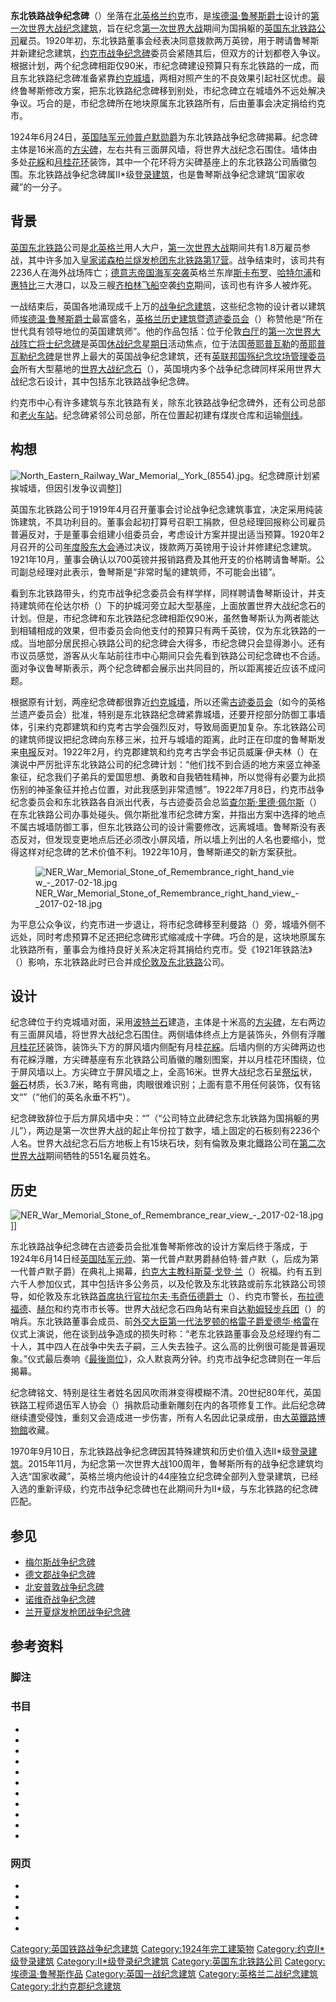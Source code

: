 {{Infobox Military Memorial
|name           = 东北铁路战争纪念碑
|image          = NER War Memorial full view 1 - 2017-02-18.jpg
|country        = 英国
|commemorates   = 第一次世界大战中为国捐躯的[[英國東北鐵路|英國東北鐵路]]公司雇员
|unveiled       = 1924年
|coordinates    = {{coord|53.958658|-1.089814|type:landmark_region:GB|display=inline, title}}
|location       = 英格兰[[約克|約克]]老火车站附近
|nearest_town   =
|designer =    [[埃德溫·魯琴斯|埃德溫·魯琴斯爵士]]
|inscription =
| embedded={{infobox designation list
| embed=yes
| designation1 = Grade II*
| designation1_offname = 东北铁路公司战争纪念碑
| designation1_date = 1970年9月10日
| designation1_number = {{listed building England|1256553}}
}}
}}
'''东北铁路战争纪念碑'''（{{lang-en|North Eastern Railway War Memorial}}）坐落在[[北英格兰|北英格兰]][[约克|约克]]市，是[[埃德溫·魯琴斯|埃德温·鲁琴斯爵士]]设计的[[第一次世界大战纪念建筑|第一次世界大战纪念建筑]]，旨在纪念[[第一次世界大战|第一次世界大战]]期间为国捐躯的[[英國東北鐵路|英国东北铁路公司]]雇员。1920年初，东北铁路董事会经表决同意拨款两万英镑，用于聘请鲁琴斯并新建纪念建筑，[[约克市战争纪念碑|约克市战争纪念碑]]委员会紧随其后，但双方的计划都卷入争议。根据计划，两个纪念碑相距仅90米，市纪念碑建设预算只有东北铁路的一成，而且东北铁路纪念碑准备紧靠[[约克城墙|约克城墙]]，两相对照产生的不良效果引起社区忧虑。最终鲁琴斯修改方案，把东北铁路纪念碑移到别处，市纪念碑立在城墙外不远处解决争议。巧合的是，市纪念碑所在地块原属东北铁路所有，后由董事会决定捐给约克市。

1924年6月24日，[[英国陆军元帅列表|英国陆军元帅]][[第一代普卢默子爵赫伯特·普卢默|普卢默勋爵]]为东北铁路战争纪念碑揭幕。纪念碑主体是16米高的[[方尖碑|方尖碑]]，左右共有三面屏风墙，将世界大战纪念石围住。墙体由多处[[花綵|花綵]]和[[月桂花环|月桂花环]]装饰，其中一个花环将方尖碑基座上的东北铁路公司盾徽包围。东北铁路战争纪念碑属II*级[[登录建筑|登录建筑]]，也是鲁琴斯战争纪念建筑“国家收藏”的一分子。

== 背景 ==
[[英国东北铁路|英国东北铁路]]公司是[[北英格兰|北英格兰]]用人大户，[[第一次世界大战|第一次世界大战]]期间共有1.8万雇员参战，其中许多加入[[皇家诺森柏兰燧发枪团|皇家诺森柏兰燧发枪团]][[第一次世界大战皇家诺森柏兰燧发枪团下属各营|东北铁路第17营]]。战争结束时，该司共有2236人在海外战场阵亡；[[德意志帝国海军|德意志帝国海军]][[突袭斯卡布罗、哈特尔浦和惠特比|突袭]]英格兰东岸[[斯卡布罗|斯卡布罗]]、[[哈特尔浦|哈特尔浦]]和[[惠特比|惠特比]]三大港口，以及三艘[[齐柏林飞船|齐柏林飞船]]空袭[[约克|约克]]期间，该司也有许多人被炸死。{{sfn|Langham|2013|pp=119–121}}{{sfn|Biddle|2011|p=467}}

一战结束后，英国各地涌现成千上万的[[战争纪念建筑|战争纪念建筑]]，这些纪念物的设计者以建筑师[[埃德温·鲁琴斯|埃德温·鲁琴斯爵士]]最富盛名，[[英格兰历史建筑暨遗迹委员会|英格兰历史建筑暨遗迹委员会]]（{{lang|en|Historic England}}）称赞他是“所在世代具有领导地位的英国建筑师”。他的作品包括：位于伦敦[[白厅|白厅]]的[[戰爭紀念碑_(倫敦)|第一次世界大战阵亡将士纪念碑]]是英国[[休战纪念星期日|休战纪念星期日]]活动焦点，位于法国[[蒂耶普瓦勒|蒂耶普瓦勒]]的[[蒂耶普瓦勒纪念碑|蒂耶普瓦勒纪念碑]]是世界上最大的英国战争纪念建筑，还有[[英联邦战争墓地委员会|英联邦国殇纪念坟场管理委员会]]所有大型墓地的[[世界大战纪念石|世界大战纪念石]]（{{lang|en|Stone of Remembrance}}），英国境内多个战争纪念碑同样采用世界大战纪念石设计，其中包括东北铁路战争纪念碑。{{sfn|North Eastern Railway Company War Memorial|National Heritage List for England}}{{sfn|Skelton|Gliddon|2008|p=139}}

约克市中心有许多建筑与东北铁路有关，除东北铁路战争纪念碑外，还有公司总部和[[约克火车站_(1841年)|老火车站]]。纪念碑紧邻公司总部，所在位置起初建有煤炭仓库和运输[[侧线_(铁路)|侧线]]。{{sfn|Langham|2013|pp=119–121}}{{sfn|North Eastern Railway Company War Memorial|National Heritage List for England}}{{sfn|Burnham|2014|pp=100–102}}

== 构想 ==
[[File:North_Eastern_Railway_War_Memorial,_York_(8554).jpg|thumb]]。纪念碑原计划紧挨城墙，但因引发争议调整]]

英国东北铁路公司于1919年4月召开董事会讨论战争纪念建筑事宜，决定采用纯装饰建筑，不具功利目的{{sfn|Lambert|2018|pp=181–182}}。董事会起初打算号召职工捐款，但总经理回报称公司雇员普遍反对，于是董事会组建小组委员会，考虑设计方案并提出适当预算。1920年2月召开的公司[[股东大会|年度股东大会]]通过决议，拨款两万英镑用于设计并修建纪念建筑。{{sfn|North Eastern Railway Company War Memorial|National Heritage List for England}}{{sfn|Lambert|2018|pp=181–182}}1921年10月，董事会确认以700英镑并报销路费及其他开支的价格聘请鲁琴斯。公司副总经理对此表示，鲁琴斯是“非常时髦的建筑师，不可能会出错”。{{sfn|Skelton|Gliddon|2008|p=59}}

看到东北铁路带头，约克市战争纪念委员会有样学样，同样聘请鲁琴斯设计，并支持建筑师在伦达尔桥（{{lang|en|Lendal Bridge}}）下的护城河旁立起大型基座，上面放置世界大战纪念石的计划。但是，市纪念碑和东北铁路纪念碑相距仅90米，虽然鲁琴斯认为两者能达到相辅相成的效果，但市委员会向他支付的预算只有两千英镑，仅为东北铁路的一成。当地部分居民担心铁路公司的纪念碑会大得多，市纪念碑只会显得渺小。{{sfn|North Eastern Railway Company War Memorial|National Heritage List for England}}{{sfn|Skelton|Gliddon|2008|p=60}}还有市议员感觉，游客从火车站前往市中心期间只会先看到铁路公司纪念碑也不合适。面对争议鲁琴斯表示，两个纪念碑都会展示出共同目的，所以距离接近应该不成问题。{{sfn|North Eastern Railway Company War Memorial|National Heritage List for England}}{{sfn|Skelton|Gliddon|2008|p=60}}

根据原有计划，两座纪念碑都很靠近[[约克城墙|约克城墙]]，所以还需[[英格蘭遺產委員會|古迹委员会]]（如今的英格兰遗产委员会）批准，特别是东北铁路纪念碑紧靠城墙，还要开挖部分防御工事墙体，引来约克郡建筑和约克考古学会强烈反对，导致局面更加复杂。东北铁路公司的建筑师提议把纪念碑向东移三米，拉开与城墙的距离，此时正在印度的鲁琴斯发来[[电报|电报]]反对。{{sfn|North Eastern Railway Company War Memorial|National Heritage List for England}}{{sfn|York City War Memorial in the War Memorial Garden|National Heritage List for England}}{{sfn|Skelton|Gliddon|2008|pp=59–60}}1922年2月，约克郡建筑和约克考古学会书记员威廉·伊夫林（{{lang|en|William Evelyn}}）在演说中严厉批评东北铁路公司的纪念碑计划：“他们找不到合适的地方来竖立神圣象征，纪念我们子弟兵的爱国思想、勇敢和自我牺牲精神，所以觉得有必要为此损伤别的神圣象征并抢占位置，对此我感到非常遗憾”{{sfn|Skelton|Gliddon|2008|p=60}}。1922年7月8日，约克市战争纪念委员会和东北铁路各自派出代表，与古迹委员会总监[[查尔斯·里德·佩尔斯|查尔斯·里德·佩尔斯]]（{{lang|en|Charles Reed Peers}}）在东北铁路公司办事处碰头。佩尔斯批准市纪念碑方案，并指出方案中选择的地点不属古城墙防御工事，但东北铁路公司的设计需要修改，远离城墙。鲁琴斯没有表态反对，但发现变更地点后还必须改小屏风墙，所以墙上列出的人名也要缩小，觉得这样对纪念碑的艺术价值不利。1922年10月，鲁琴斯递交的新方案获批。{{sfn|Skelton|Gliddon|2008|p=61}}

[[File:NER_War_Memorial_Stone_of_Remembrance_right_hand_view_-_2017-02-18.jpg|thumb]]

为平息公众争议，约克市进一步退让，将市纪念碑移至利曼路（{{lang|en|Leeman Road}}）旁，城墙外侧不远处，同时考虑预算不足还把纪念碑形式缩减成十字碑。巧合的是，这块地原属东北铁路所有，董事会为维持良好关系决定将其捐给约克市。受《1921年铁路法》（{{lang|en|Railways Act 1921}}）影响，东北铁路此时已合并成[[伦敦及东北铁路|伦敦及东北铁路]]公司。{{sfn|North Eastern Railway Company War Memorial|National Heritage List for England}}{{sfn|York City War Memorial in the War Memorial Garden|National Heritage List for England}}

== 设计 ==
纪念碑位于约克城墙对面，采用[[波特兰石|波特兰石]]建造，主体是十米高的[[方尖碑|方尖碑]]，左右两边有三面屏风墙，将世界大战纪念石围住。两侧墙体终点上方是装饰头，外侧有浮雕[[月桂花环|月桂花环]]装饰，装饰头下方的屏风墙内侧配有月桂[[花綵|花綵]]。后墙内侧的方尖碑两边也有花綵浮雕，方尖碑基座有东北铁路公司盾徽的雕刻图案，并以月桂花环围绕，位于屏风墙以上。方尖碑立于屏风墙之上，全高16米。{{sfn|North Eastern Railway Company War Memorial|National Heritage List for England}}{{sfn|Borg|1991|p=88}}{{sfn|Pevsner|Neave|1995|p=203}}{{sfn|Barnes|2004|pp=121–122}}世界大战纪念石呈[[祭坛|祭坛]]状，[[磐石|磐石]]材质，长3.7米，略有弯曲，肉眼很难识别；上面有意不用任何装饰，仅有铭文“{{lang|en|THEIR NAME LIVETH FOR EVERMORE}}”（“他们的英名永垂不朽”）{{sfn|Ridley|2003|p=278}}{{sfn|Skelton|Gliddon|2008|p=24}}。

纪念碑致辞位于后方屏风墙中央：“{{lang|en|IN REMEMBRANCE OF THOSE MEN OF THE NORTH EASTERN RAILWAY WHO GAVE THEIR LIVES FOR THEIR COUNTRY THE COMPANY PLACES THIS MONUMENT}}”（“公司特立此碑纪念东北铁路为国捐躯的男儿”），两边是第一次世界大战的起止年份拉丁数字，墙上固定的石板刻有2236个人名。世界大战纪念石后方地板上有15块石块，刻有倫敦及東北鐵路公司在[[第二次世界大战|第二次世界大战]]期间牺牲的551名雇员姓名。{{sfn|North Eastern Railway Company War Memorial|National Heritage List for England}}{{sfn|Boorman|1988|pp=29–30}}{{sfn|Corke|2005|p=60}}{{sfn|Biddle|2011|pp=469–470}}

== 历史 ==
[[File:NER_War_Memorial_Stone_of_Remembrance_rear_view_-_2017-02-18.jpg|thumb]]]]

东北铁路战争纪念碑在古迹委员会批准鲁琴斯修改的设计方案后终于落成，于1924年6月14日经[[英国陆军元帅列表|英国陆军元帅]]、第一代普卢默男爵赫伯特·普卢默（{{lang|en|Herbert Plumer, 1st Baron Plumer}}，后成为第一代普卢默子爵）在典礼上揭幕{{sfn|North Eastern Railway Company War Memorial|National Heritage List for England}}，[[约克大主教|约克大主教]][[科斯莫·戈登·兰|科斯莫·戈登·兰]]（{{lang|en|Cosmo Gordon Lang}}）祝福{{sfn|North Eastern Railway Memorial|Imperial War Museums}}。约有五到六千人参加仪式，其中包括许多公务员，以及伦敦及东北铁路或前东北铁路公司领导，如伦敦及东北铁路[[首席执行官|首席执行官]][[第一代男爵拉尔夫·韦奇伍德爵士|拉尔夫·韦奇伍德爵士]]（{{lang|en|Sir Ralph Wedgwood, 1st Baronet}}）、约克市警长，[[布拉德福德|布拉德福德]]、[[赫爾河畔京士頓|赫尔]]和约克市市长等。世界大战纪念石四角站有来自[[达勒姆轻步兵团|达勒姆轻步兵团]]（{{lang|en|Durham Light Infantry}}）的哨兵。{{sfn|Langham|2013|p=121}}东北铁路董事会成员、前[[外交及聯邦事務大臣|外交大臣]][[第一代法罗顿的格雷子爵爱德华·格雷|第一代法罗顿的格雷子爵爱德华·格雷]]在仪式上演说，他在谈到战争造成的损失时称：“老东北铁路董事会及总经理约有二十人，其中四人在战争中失去子嗣，三人失去独子。这么高的比例很可能是普遍现象。”{{sfn|Skelton|Gliddon|2008|p=61}}仪式最后奏响《[[最後崗位|最後崗位]]》，众人默哀两分钟{{sfn|Langham|2013|p=121}}。约克市战争纪念碑则在一年后揭幕{{sfn|York City War Memorial in the War Memorial Garden|National Heritage List for England}}。

纪念碑铭文、特别是往生者姓名因风吹雨淋变得模糊不清。20世纪80年代，英国铁路工程师退伍军人协会（{{lang|en|British Railways Engineers Ex-Servicemen's Association}}）捐款启动重新雕刻在内的各项修复工作。此后纪念碑继续遭受侵蚀，重刻又会造成进一步伤害，所有人名因此记录成册，由[[大英鐵路博物館|大英鐵路博物館]]收藏。{{sfn|North Eastern Railway Company War Memorial|National Heritage List for England}}{{sfn|Boorman|1988|pp=29–30}}

1970年9月10日，东北铁路战争纪念碑因其特殊建筑和历史价值入选II*级[[登录建筑|登录建筑]]{{sfn|North Eastern Railway Company War Memorial|National Heritage List for England}}{{sfn|The Listing and Grading of War Memorials|Historic England}}。2015年11月，为纪念第一次世界大战100周年，鲁琴斯所有的战争纪念建筑均入选“国家收藏”，英格兰境内他设计的44座独立纪念碑全部列入登录建筑，已经入选的重新评级，约克市战争纪念碑也在此期间升为II*级，与东北铁路的纪念碑匹配{{sfn|National Collection of Lutyens' War Memorials Listed|Historic England}}。

== 参见 ==
{{Commons|category:North Eastern Railway War Memorial, York}}
* [[梅尔斯战争纪念碑|梅尔斯战争纪念碑]]
* [[德文郡战争纪念碑|德文郡战争纪念碑]]
* [[北安普敦战争纪念碑|北安普敦战争纪念碑]]
* [[诺维奇战争纪念碑|诺维奇战争纪念碑]]
* [[兰开夏燧发枪团战争纪念碑|兰开夏燧发枪团战争纪念碑]]

== 参考资料 ==

=== 脚注 ===
{{reflist|30em}}

=== 书目 ===
{{refbegin}}
* {{cite book | last = Barnes | first = Richard | title = The Obelisk: A Monumental Feature in Britain | year = 2004 | publisher = Frontier Publishing | location = Kirstead, Norfolk | isbn = 9781872914282 | ref = harv}}
* {{cite book | last = Biddle | first = Gordon | title = Britain's Historic Railway Buildings: A Gazetteer of Structures | year = 2011 | edition = Second | publisher = Ian Allan Publishing | location = Hersham, Surrey | isbn = 9780711034914 | ref = harv}}
* {{cite book | last = Boorman | first1 = Derek | title = At the Going Down of the Sun: British First World War Memorials | year = 1988 | publisher = Sessions of York | location = York | isbn = 9781850720416 | ref = harv}}
* {{cite book | last = Borg | first = Alan | title = War Memorials: From Antiquity to the Present | year = 1991 | publisher = Leo Cooper | location = London | isbn = 9780850523638 | ref = harv}}
* {{cite book | last = Burnham | first = Karyn | title = York in the Great War | year = 2014 | publisher = Pen and Sword Books | location = Barnsley | isbn = 9781783376094 | ref = harv}}
* {{cite book | last = Corke | first = Jim | title = War Memorials in Britain | year = 2005 | publisher = Shire Publications | location = Oxford | isbn = 9780747806264 | ref = harv}}
* {{cite book | last = Lambert | first = Anthony | title = Britain's Railways in Wartime: The Nation's Lifeline | year = 2018 | publisher = Historic England | location = Swindon | isbn = 9781848024823 | ref = harv}}
* {{cite book | last = Langham | first = Rob | title = The North Eastern Railway in the First World War | year = 2013 | publisher = Fonthill Media | location = Oxford | isbn = 9781781554555 | ref = harv}}
* {{cite book | last1 = Pevsner | first1 = Nikolaus | last2 = Neave | first2 = David | title = The Buildings of England: York and the East Riding | year = 1995 | publisher = Yale University Press | location = New Haven, Connecticut | isbn = 9780300095937 | ref = harv}}
* {{cite book | last = Ridley | first = Jane | title = Edwin Lutyens: His Life, His Wife, His Work | edition = Pimlico | year = 2003 | publisher = Pimlico | location = London | isbn = 9780712668224 | ref = harv}}
* {{cite book | last1 = Skelton | first1 = Tim | last2 = Gliddon | first2 = Gerald | title = Lutyens and the Great War | year = 2008 | publisher = Frances Lincoln Publishers | location = London | isbn = 9780711228788 | ref = harv}}
{{refend}}

=== 网页 ===
{{refbegin}}
* {{cite web | url = https://historicengland.org.uk/listing/the-list/list-entry/1256553 | title = North Eastern Railway Company War Memorial | publisher = Historic England | work = National Heritage List for England | archiveurl = https://web.archive.org/web/20190323220054/https://historicengland.org.uk/listing/the-list/list-entry/1256553 | deadurl = no | archivedate = 2019-03-23 | accessdate = 2020-08-06 | ref = {{sfnRef|North Eastern Railway Company War Memorial|National Heritage List for England}} }}
* {{cite web | url = https://historicengland.org.uk/listing/the-list/list-entry/1257512 | title = York City War Memorial in the War Memorial Garden | publisher = Historic England | work = National Heritage List for England | archiveurl = https://web.archive.org/web/20190323220058/https://historicengland.org.uk/listing/the-list/list-entry/1257512 | deadurl = no | archivedate = 2019-03-23 | ref = {{sfnRef|York City War Memorial in the War Memorial Garden|National Heritage List for England}} | accessdate = 2020-08-06 }}
* {{cite web | title = North Eastern Railway Memorial | publisher = Imperial War Museums | archiveurl = https://web.archive.org/web/20200131225150/https://www.iwm.org.uk/memorials/item/memorial/30905 | deadurl = no | url = https://www.iwm.org.uk/memorials/item/memorial/30905 | archivedate = 2020-01-31 | ref = {{sfnRef|North Eastern Railway Memorial|Imperial War Museums}} | accessdate = 2020-08-06 }}
* {{cite web | title = The Listing and Grading of War Memorials | date = 2015-07 | archive-date = 2018-06-24 | url = https://content.historicengland.org.uk/images-books/publications/listing-and-grading-of-war-memorials/listing-and-grading-war-memorials.pdf/ | publisher = Historic England | page = 2 | deadurl = yes | accessdate = 2018-06-24 | archive-url = https://web.archive.org/web/20180624150542/https://content.historicengland.org.uk/images-books/publications/listing-and-grading-of-war-memorials/listing-and-grading-war-memorials.pdf/ | ref = {{sfnRef|The Listing and Grading of War Memorials|Historic England}} }}
* {{cite web | url = https://historicengland.org.uk/whats-new/news/lutyens-war-memorials | title = National Collection of Lutyens' War Memorials Listed | date = 2015-11-07 | publisher = Historic England | accessdate = 2020-09-13 | ref = {{sfnRef|National Collection of Lutyens' War Memorials Listed|Historic England}} | archiveurl = https://web.archive.org/web/20200704150154/https://historicengland.org.uk/whats-new/news/lutyens-war-memorials | archivedate = 2020-07-04 | deadurl = no }}
{{refend}}

[[Category:英国铁路战争纪念建筑|Category:英国铁路战争纪念建筑]]
[[Category:1924年完工建築物|Category:1924年完工建築物]]
[[Category:约克II*级登录建筑|Category:约克II*级登录建筑]]
[[Category:II*级登录纪念建筑|Category:II*级登录纪念建筑]]
[[Category:英国东北铁路公司|Category:英国东北铁路公司]]
[[Category:埃德温·鲁琴斯作品|Category:埃德温·鲁琴斯作品]]
[[Category:英国一战纪念建筑|Category:英国一战纪念建筑]]
[[Category:英格兰二战纪念建筑|Category:英格兰二战纪念建筑]]
[[Category:北约克郡纪念建筑|Category:北约克郡纪念建筑]]
{{Good article}}